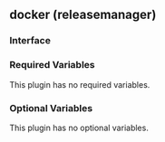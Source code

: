## docker (releasemanager)

### Interface

### Required Variables

This plugin has no required variables.

### Optional Variables

This plugin has no optional variables.
